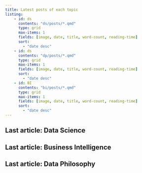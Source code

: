 ```yaml
---
title: Latest posts of each topic
listing:
    - id: ds
      contents: "ds/posts/*.qmd"
      type: grid
      max-items: 1
      fields: [image, date, title, word-count, reading-time]
      sort:
        - "date desc"
    - id: ds
      contents: "dp/posts/*.qmd"
      type: grid
      max-items: 1
      fields: [image, date, title, word-count, reading-time]
      sort:
        - "date desc"
    - id: BI
      contents: "bi/posts/*.qmd"
      type: grid
      max-items: 1
      fields: [image, date, title, word-count, reading-time]
      sort:
        - "date desc"
---
```


## Last article: Data Science

:::{#ds}
:::

## Last article: Business Intelligence

:::{#BI}
:::

## Last article: Data Philosophy

:::{#dp}
:::